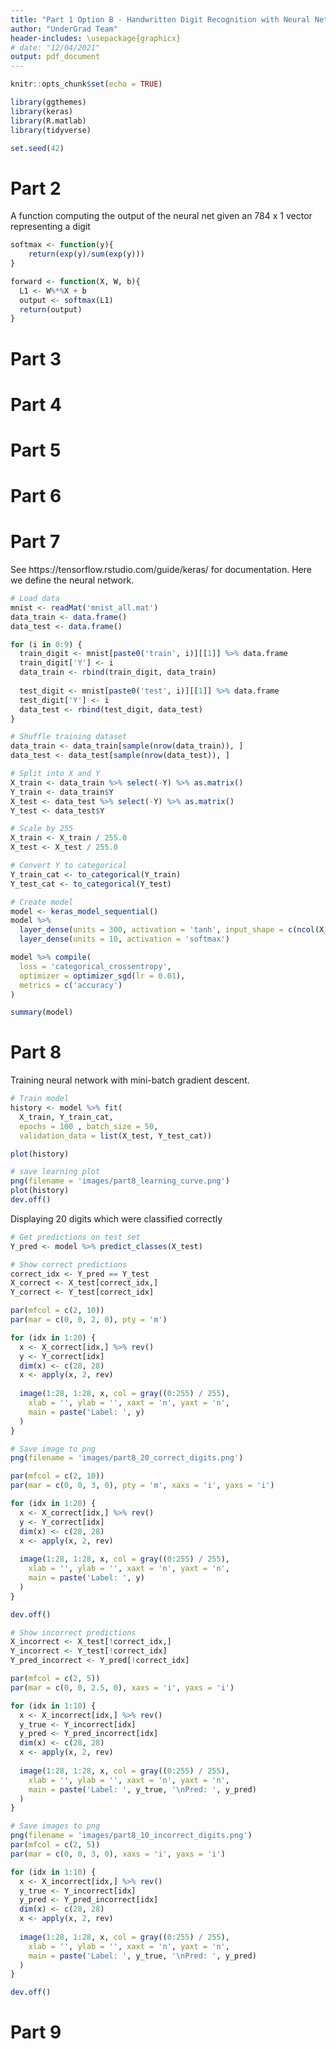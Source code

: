```yaml
---
title: "Part 1 Option B - Handwritten Digit Recognition with Neural Networks"
author: "UnderGrad Team"
header-includes: \usepackage{graphicx}
# date: "12/04/2021"
output: pdf_document
---
```


```r
knitr::opts_chunk$set(echo = TRUE)
```

```r
library(ggthemes)
library(keras)
library(R.matlab)
library(tidyverse)

set.seed(42)
```


# Part 2

A function computing the output of the neural net given an $784$ x $1$ vector representing a digit

```r
softmax <- function(y){
	return(exp(y)/sum(exp(y)))
}

forward <- function(X, W, b){ 
  L1 <- W%*%X + b
  output <- softmax(L1)
  return(output)
}
```

# Part 3


# Part 4

# Part 5

# Part 6

# Part 7

See https://tensorflow.rstudio.com/guide/keras/ for documentation. Here we define the neural network.

```r

# Load data
mnist <- readMat('mnist_all.mat')
data_train <- data.frame()
data_test <- data.frame()

for (i in 0:9) {
  train_digit <- mnist[paste0('train', i)][[1]] %>% data.frame
  train_digit['Y'] <- i
  data_train <- rbind(train_digit, data_train)
  
  test_digit <- mnist[paste0('test', i)][[1]] %>% data.frame
  test_digit['Y'] <- i
  data_test <- rbind(test_digit, data_test)
}

# Shuffle training dataset
data_train <- data_train[sample(nrow(data_train)), ]
data_test <- data_test[sample(nrow(data_test)), ]

# Split into X and Y
X_train <- data_train %>% select(-Y) %>% as.matrix()
Y_train <- data_train$Y
X_test <- data_test %>% select(-Y) %>% as.matrix()
Y_test <- data_test$Y

# Scale by 255
X_train <- X_train / 255.0
X_test <- X_test / 255.0

# Convert Y to categorical
Y_train_cat <- to_categorical(Y_train)
Y_test_cat <- to_categorical(Y_test)
```


```r
# Create model
model <- keras_model_sequential()
model %>% 
  layer_dense(units = 300, activation = 'tanh', input_shape = c(ncol(X_train))) %>% 
  layer_dense(units = 10, activation = 'softmax')

model %>% compile(
  loss = 'categorical_crossentropy',
  optimizer = optimizer_sgd(lr = 0.01),
  metrics = c('accuracy')
)

summary(model)
```

# Part 8

Training neural network with mini-batch gradient descent.

```r
# Train model
history <- model %>% fit(
  X_train, Y_train_cat, 
  epochs = 100 , batch_size = 50, 
  validation_data = list(X_test, Y_test_cat))

plot(history)
```

```r
# save learning plot 
png(filename = 'images/part8_learning_curve.png')
plot(history)
dev.off()
```

Displaying 20 digits which were classified correctly

```r
# Get predictions on test set
Y_pred <- model %>% predict_classes(X_test)

# Show correct predictions
correct_idx <- Y_pred == Y_test
X_correct <- X_test[correct_idx,]
Y_correct <- Y_test[correct_idx]

par(mfcol = c(2, 10))
par(mar = c(0, 0, 2, 0), pty = 'm')

for (idx in 1:20) {
  x <- X_correct[idx,] %>% rev()
  y <- Y_correct[idx]
  dim(x) <- c(28, 28)
  x <- apply(x, 2, rev)
  
  image(1:28, 1:28, x, col = gray((0:255) / 255),
    xlab = '', ylab = '', xaxt = 'n', yaxt = 'n',
    main = paste('Label: ', y)
  )
}
```

```r
# Save image to png
png(filename = 'images/part8_20_correct_digits.png')

par(mfcol = c(2, 10))
par(mar = c(0, 0, 3, 0), pty = 'm', xaxs = 'i', yaxs = 'i')

for (idx in 1:20) {
  x <- X_correct[idx,] %>% rev()
  y <- Y_correct[idx]
  dim(x) <- c(28, 28)
  x <- apply(x, 2, rev)
  
  image(1:28, 1:28, x, col = gray((0:255) / 255),
    xlab = '', ylab = '', xaxt = 'n', yaxt = 'n',
    main = paste('Label: ', y)
  )
}

dev.off()
```

```r
# Show incorrect predictions
X_incorrect <- X_test[!correct_idx,]
Y_incorrect <- Y_test[!correct_idx]
Y_pred_incorrect <- Y_pred[!correct_idx]

par(mfcol = c(2, 5))
par(mar = c(0, 0, 2.5, 0), xaxs = 'i', yaxs = 'i')

for (idx in 1:10) {
  x <- X_incorrect[idx,] %>% rev()
  y_true <- Y_incorrect[idx]
  y_pred <- Y_pred_incorrect[idx]
  dim(x) <- c(28, 28)
  x <- apply(x, 2, rev)
  
  image(1:28, 1:28, x, col = gray((0:255) / 255),
    xlab = '', ylab = '', xaxt = 'n', yaxt = 'n',
    main = paste('Label: ', y_true, '\nPred: ', y_pred)
  )
}
```

```r
# Save images to png
png(filename = 'images/part8_10_incorrect_digits.png')
par(mfcol = c(2, 5))
par(mar = c(0, 0, 3, 0), xaxs = 'i', yaxs = 'i')

for (idx in 1:10) {
  x <- X_incorrect[idx,] %>% rev()
  y_true <- Y_incorrect[idx]
  y_pred <- Y_pred_incorrect[idx]
  dim(x) <- c(28, 28)
  x <- apply(x, 2, rev)
  
  image(1:28, 1:28, x, col = gray((0:255) / 255),
    xlab = '', ylab = '', xaxt = 'n', yaxt = 'n',
    main = paste('Label: ', y_true, '\nPred: ', y_pred)
  )
}

dev.off()
```


# Part 9






















